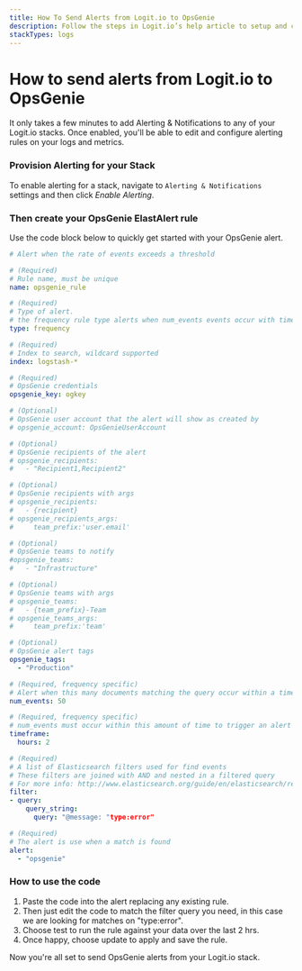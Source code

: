 ```yaml
---
title: How To Send Alerts from Logit.io to OpsGenie
description: Follow the steps in Logit.io’s help article to setup and configure alerts and notifications from your Stacks to OpsGenie
stackTypes: logs
---
```


# How to send alerts from Logit.io to OpsGenie

It only takes a few minutes to add Alerting & Notifications to any of your Logit.io stacks. Once enabled, you'll be able to edit and configure alerting rules on your logs and metrics.

### Provision Alerting for your Stack
To enable alerting for a stack, navigate to `Alerting & Notifications` settings and then click _Enable Alerting_.

### Then create your OpsGenie ElastAlert rule
Use the code block below to quickly get started with your OpsGenie alert.
```yaml
# Alert when the rate of events exceeds a threshold

# (Required)
# Rule name, must be unique
name: opsgenie_rule

# (Required)
# Type of alert.
# the frequency rule type alerts when num_events events occur with timeframe time
type: frequency

# (Required)
# Index to search, wildcard supported
index: logstash-*

# (Required)
# OpsGenie credentials
opsgenie_key: ogkey

# (Optional)
# OpsGenie user account that the alert will show as created by
# opsgenie_account: OpsGenieUserAccount

# (Optional)
# OpsGenie recipients of the alert
# opsgenie_recipients:
#   - "Recipient1,Recipient2"

# (Optional)
# OpsGenie recipients with args
# opsgenie_recipients:
#   - {recipient} 
# opsgenie_recipients_args:
#     team_prefix:'user.email'

# (Optional)
# OpsGenie teams to notify
#opsgenie_teams:
#   - "Infrastructure"

# (Optional)
# OpsGenie teams with args
# opsgenie_teams:
#   - {team_prefix}-Team 
# opsgenie_teams_args:
#     team_prefix:'team'

# (Optional)
# OpsGenie alert tags
opsgenie_tags:
  - "Production"

# (Required, frequency specific)
# Alert when this many documents matching the query occur within a timeframe
num_events: 50

# (Required, frequency specific)
# num_events must occur within this amount of time to trigger an alert
timeframe:
  hours: 2

# (Required)
# A list of Elasticsearch filters used for find events
# These filters are joined with AND and nested in a filtered query
# For more info: http://www.elasticsearch.org/guide/en/elasticsearch/reference/current/query-dsl.html
filter:
- query:
    query_string:
      query: "@message: "type:error"

# (Required)
# The alert is use when a match is found
alert:
  - "opsgenie"
```
### How to use the code
1. Paste the code into the alert replacing any existing rule.
2. Then just edit the code to match the filter query you need, in this case we are looking for matches on "type:error".
3. Choose test to run the rule against your data over the last 2 hrs.
4. Once happy, choose update to apply and save the rule.

Now you're all set to send OpsGenie alerts from your Logit.io stack.